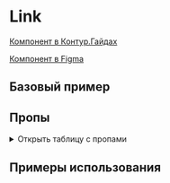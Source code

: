 
<Meta of={LinkStories} />

# Link

[Компонент в Контур.Гайдах](https://guides.kontur.ru/components/actions/hyperlink/)

[Компонент в Figma](https://www.figma.com/file/87ScqxPzJpF9DcVBNYWOjM/%E2%9A%A1-Kontur-UI?type=design&node-id=953%3A23703&mode=design&t=os7wLLJCaKzU1UFM-1)

<Description />

## Базовый пример

<Primary />

## Пропы

<details>
  <summary>Открыть таблицу с пропами</summary>
  <ArgTypes />
</details>

## Примеры использования

<Stories title="" includePrimary={false} />
